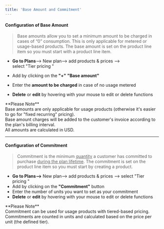 ```yaml
---
title: 'Base Amount and Commitment'
---
```


#### Configuration of Base Amount 
> Base amounts allow you to set a minimum amount to be charged in cases of “0” consumption. This is only applicable for metered or usage-based products.
The base amount is set on the product line item so you must start with a product line item.

  
-   **Go to Plans**--> New plan--> add products & prices -->  
    select "Tier pricing "
    
-   Add by clicking on the **"+"** **"Base amount"**
    
-   Enter the **amount to be charged** in case of no usage metered
    
-   **Delete** or **edit** by hovering with your mouse to edit or delete functions
   
<Tip>
    **Please Note** <br/>
    Base amounts are only applicable for usage products (otherwise it's easier to go for "fixed recurring" pricing). <br/>
    Base amount charges will be added to the customer's invoice according to the plan's billing interval. <br/>
    All amounts are calculated in USD.
</Tip>

---

#### Configuration of Commitment

> Commitment is the minimum <u>quantity</u> a customer has committed to purchase <u>during the plan lifetime</u>.
The commitment is set on the product line item so you must start by creating a product.

-   **Go to Plans-->** New plan--> add products & prices --> select "Tier pricing "  
-   Add by clicking on the **"Commitment"** button  
-   Enter the number of units you want to set as your commitment
-   **Delete** or **edit** by hovering with your mouse to edit or delete functions
    
<Tip>
    **Please Note** <br/>
    Commitment can be used for usage products with tiered-based pricing. <br/>
    Commitments are counted in units and calculated based on the price per unit (the defined tier).
</Tip>